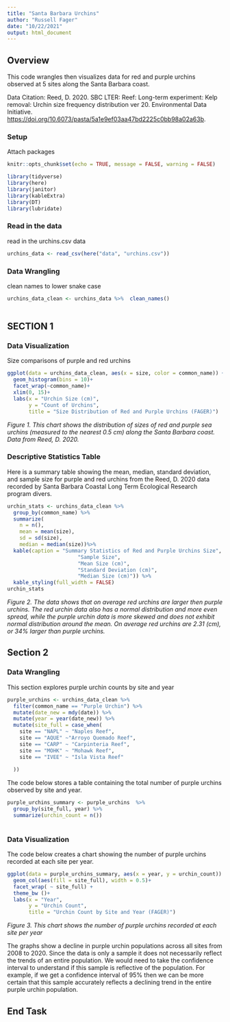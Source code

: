 ```yaml
---
title: "Santa Barbara Urchins"
author: "Russell Fager"
date: "10/22/2021"
output: html_document
---
```


## Overview

This code wrangles then visualizes data for red and purple urchins observed at 5 sites along the Santa Barbara coast.

Data Citation: Reed, D. 2020. SBC LTER: Reef: Long-term experiment: Kelp removal: Urchin size frequency distribution ver 20. Environmental Data Initiative. <https://doi.org/10.6073/pasta/5a1e9ef03aa47bd2225c0bb98a02a63b>.

### Setup

Attach packages

```r
knitr::opts_chunk$set(echo = TRUE, message = FALSE, warning = FALSE)

library(tidyverse)
library(here)
library(janitor)
library(kableExtra)
library(DT)
library(lubridate)

```

### Read in the data

read in the urchins.csv data

```r
urchins_data <- read_csv(here("data", "urchins.csv"))
```

### Data Wrangling

clean names to lower snake case

```r
urchins_data_clean <- urchins_data %>%  clean_names()
 
```

## SECTION 1

### Data Visualization

Size comparisons of purple and red urchins

```r
ggplot(data = urchins_data_clean, aes(x = size, color = common_name)) +
  geom_histogram(bins = 10)+
  facet_wrap(~common_name)+
  xlim(0, 15)+
  labs(x = "Urchin Size (cm)", 
       y = "Count of Urchins",
       title = "Size Distribution of Red and Purple Urchins (FAGER)")
```

*Figure 1. This chart shows the distribution of sizes of red and purple sea urchins (measured to the nearest 0.5 cm) along the Santa Barbara coast. Data from Reed, D. 2020.*

### Descriptive Statistics Table

Here is a summary table showing the mean, median, standard deviation, and sample size for purple and red urchins from the Reed, D. 2020 data recorded by Santa Barbara Coastal Long Term Ecological Research program divers.

```r
urchin_stats <- urchins_data_clean %>% 
  group_by(common_name) %>% 
  summarize(
    n = n(),
    mean = mean(size),
    sd = sd(size),
    median = median(size))%>% 
  kable(caption = "Summary Statistics of Red and Purple Urchins Size", digits = 2, col.names = c("species",
                       "Sample Size",
                       "Mean Size (cm)",
                       "Standard Deviation (cm)",
                       "Median Size (cm)")) %>% 
  kable_styling(full_width = FALSE)
urchin_stats

```

*Figure 2. The data shows that on average red urchins are larger then purple urchins. The red urchin data also has a normal distribution and more even spread, while the purple urchin data is more skewed and does not exhibit normal distribution around the mean. On average red urchins are 2.31 (cm), or 34% larger than purple urchins.*

## Section 2

### Data Wrangling

This section explores purple urchin counts by site and year

```r
purple_urchins <- urchins_data_clean %>% 
  filter(common_name == "Purple Urchin") %>% 
  mutate(date_new = mdy(date)) %>% 
  mutate(year = year(date_new)) %>% 
  mutate(site_full = case_when(
    site == "NAPL" ~ "Naples Reef", 
    site == "AQUE" ~"Arroyo Quemado Reef",
    site == "CARP" ~ "Carpinteria Reef",
    site == "MOHK" ~ "Mohawk Reef",
    site == "IVEE" ~ "Isla Vista Reef"
  
  ))

```

The code below stores a table containing the total number of purple urchins observed by site and year.

```r
purple_urchins_summary <- purple_urchins  %>% 
  group_by(site_full, year) %>% 
  summarize(urchin_count = n())
  
```

### Data Visualization

The code below creates a chart showing the number of purple urchins recorded at each site per year.

```r
ggplot(data = purple_urchins_summary, aes(x = year, y = urchin_count)) +
  geom_col(aes(fill = site_full), width = 0.5)+
  facet_wrap( ~ site_full) +
  theme_bw ()+
  labs(x = "Year", 
       y = "Urchin Count",
       title = "Urchin Count by Site and Year (FAGER)")
```

*Figure 3. This chart shows the number of purple urchins recorded at each site per year*

The graphs show a decline in purple urchin populations across all sites from 2008 to 2020. Since the data is only a sample it does not necessarily reflect the trends of an entire population. We would need to take the confidence interval to understand if this sample is reflective of the population. For example, if we get a confidence interval of 95% then we can be more certain that this sample accurately reflects a declining trend in the entire purple urchin population.

## End Task
